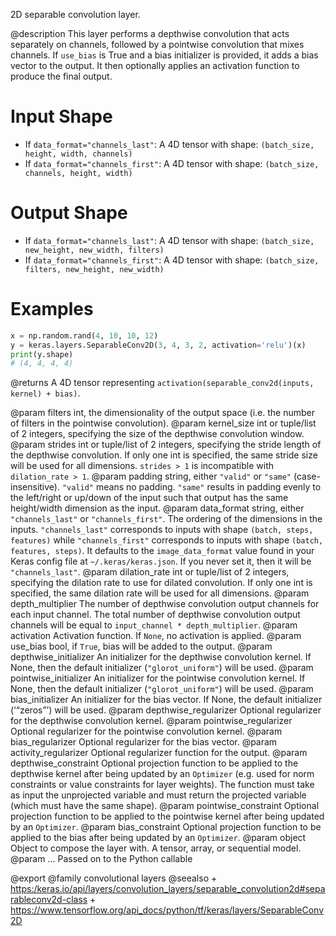 2D separable convolution layer.

@description
This layer performs a depthwise convolution that acts separately on
channels, followed by a pointwise convolution that mixes channels.
If `use_bias` is True and a bias initializer is provided,
it adds a bias vector to the output. It then optionally applies an
activation function to produce the final output.

# Input Shape
- If `data_format="channels_last"`:
    A 4D tensor with shape: `(batch_size, height, width, channels)`
- If `data_format="channels_first"`:
    A 4D tensor with shape: `(batch_size, channels, height, width)`

# Output Shape
- If `data_format="channels_last"`:
    A 4D tensor with shape: `(batch_size, new_height, new_width, filters)`
- If `data_format="channels_first"`:
    A 4D tensor with shape: `(batch_size, filters, new_height, new_width)`

# Examples
```python
x = np.random.rand(4, 10, 10, 12)
y = keras.layers.SeparableConv2D(3, 4, 3, 2, activation='relu')(x)
print(y.shape)
# (4, 4, 4, 4)
```

@returns
A 4D tensor representing
`activation(separable_conv2d(inputs, kernel) + bias)`.

@param filters int, the dimensionality of the output space (i.e. the number
    of filters in the pointwise convolution).
@param kernel_size int or tuple/list of 2 integers, specifying the size of the
    depthwise convolution window.
@param strides int or tuple/list of 2 integers, specifying the stride length
    of the depthwise convolution. If only one int is specified, the same
    stride size will be used for all dimensions. `strides > 1` is
    incompatible with `dilation_rate > 1`.
@param padding string, either `"valid"` or `"same"` (case-insensitive).
    `"valid"` means no padding. `"same"` results in padding evenly to
    the left/right or up/down of the input such that output has the same
    height/width dimension as the input.
@param data_format string, either `"channels_last"` or `"channels_first"`.
    The ordering of the dimensions in the inputs. `"channels_last"`
    corresponds to inputs with shape `(batch, steps, features)`
    while `"channels_first"` corresponds to inputs with shape
    `(batch, features, steps)`. It defaults to the `image_data_format`
    value found in your Keras config file at `~/.keras/keras.json`.
    If you never set it, then it will be `"channels_last"`.
@param dilation_rate int or tuple/list of 2 integers, specifying the dilation
    rate to use for dilated convolution. If only one int is specified,
    the same dilation rate will be used for all dimensions.
@param depth_multiplier The number of depthwise convolution output channels
    for each input channel. The total number of depthwise convolution
    output channels will be equal to `input_channel * depth_multiplier`.
@param activation Activation function. If `None`, no activation is applied.
@param use_bias bool, if `True`, bias will be added to the output.
@param depthwise_initializer An initializer for the depthwise convolution
    kernel. If None, then the default initializer (`"glorot_uniform"`)
    will be used.
@param pointwise_initializer An initializer for the pointwise convolution
    kernel. If None, then the default initializer (`"glorot_uniform"`)
    will be used.
@param bias_initializer An initializer for the bias vector. If None, the
    default initializer ('"zeros"') will be used.
@param depthwise_regularizer Optional regularizer for the depthwise
    convolution kernel.
@param pointwise_regularizer Optional regularizer for the pointwise
    convolution kernel.
@param bias_regularizer Optional regularizer for the bias vector.
@param activity_regularizer Optional regularizer function for the output.
@param depthwise_constraint Optional projection function to be applied to the
    depthwise kernel after being updated by an `Optimizer` (e.g. used
    for norm constraints or value constraints for layer weights). The
    function must take as input the unprojected variable and must return
    the projected variable (which must have the same shape).
@param pointwise_constraint Optional projection function to be applied to the
    pointwise kernel after being updated by an `Optimizer`.
@param bias_constraint Optional projection function to be applied to the
    bias after being updated by an `Optimizer`.
@param object Object to compose the layer with. A tensor, array, or sequential model.
@param ... Passed on to the Python callable

@export
@family convolutional layers
@seealso
+ <https:/keras.io/api/layers/convolution_layers/separable_convolution2d#separableconv2d-class>
+ <https://www.tensorflow.org/api_docs/python/tf/keras/layers/SeparableConv2D>
